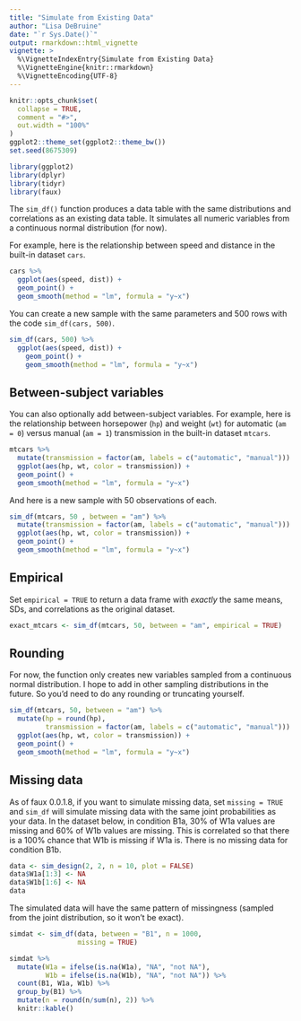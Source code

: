 ```yaml
---
title: "Simulate from Existing Data"
author: "Lisa DeBruine"
date: "`r Sys.Date()`"
output: rmarkdown::html_vignette
vignette: >
  %\VignetteIndexEntry{Simulate from Existing Data}
  %\VignetteEngine{knitr::rmarkdown}
  %\VignetteEncoding{UTF-8}
---
```


```r
knitr::opts_chunk$set(
  collapse = TRUE,
  comment = "#>",
  out.width = "100%"
)
ggplot2::theme_set(ggplot2::theme_bw())
set.seed(8675309)
```

```r
library(ggplot2)
library(dplyr)
library(tidyr)
library(faux)
```

The `sim_df()` function produces a data table with the same distributions and correlations as an existing data table. It simulates all numeric variables from a continuous normal distribution (for now).

For example, here is the relationship between speed and distance in the built-in dataset `cars`. 

```r
cars %>%
  ggplot(aes(speed, dist)) + 
  geom_point() +
  geom_smooth(method = "lm", formula = "y~x")
```

You can create a new sample with the same parameters and 500 rows with the code `sim_df(cars, 500)`.

```r
sim_df(cars, 500) %>%
  ggplot(aes(speed, dist)) + 
    geom_point() +
    geom_smooth(method = "lm", formula = "y~x")
```

## Between-subject variables

You can also optionally add between-subject variables. For example, here is the relationship between horsepower (`hp`) and weight (`wt`) for automatic (`am = 0`) versus manual (`am = 1`) transmission in the built-in dataset `mtcars`.

```r
mtcars %>%
  mutate(transmission = factor(am, labels = c("automatic", "manual"))) %>%
  ggplot(aes(hp, wt, color = transmission)) +
  geom_point() +
  geom_smooth(method = "lm", formula = "y~x")
```

And here is a new sample with 50 observations of each.

```r
sim_df(mtcars, 50 , between = "am") %>%
  mutate(transmission = factor(am, labels = c("automatic", "manual"))) %>%
  ggplot(aes(hp, wt, color = transmission)) +
  geom_point() +
  geom_smooth(method = "lm", formula = "y~x")
```

## Empirical

Set `empirical = TRUE` to return a data frame with *exactly* the same means, SDs, and correlations as the original dataset.

```r
exact_mtcars <- sim_df(mtcars, 50, between = "am", empirical = TRUE)
```


## Rounding

For now, the function only creates new variables sampled from a continuous normal distribution. I hope to add in other sampling distributions in the future. So you'd need to do any rounding or truncating yourself.

```r
sim_df(mtcars, 50, between = "am") %>%
  mutate(hp = round(hp),
         transmission = factor(am, labels = c("automatic", "manual"))) %>%
  ggplot(aes(hp, wt, color = transmission)) +
  geom_point() +
  geom_smooth(method = "lm", formula = "y~x")
```

## Missing data

As of faux 0.0.1.8, if you want to simulate missing data, set `missing = TRUE` and `sim_df` will simulate missing data with the same joint probabilities as your data. In the dataset below, in condition B1a, 30% of W1a values are missing and 60% of W1b values are missing. This is correlated so that there is a 100% chance that W1b is missing if W1a is. There is no missing data for condition B1b.

```r
data <- sim_design(2, 2, n = 10, plot = FALSE)
data$W1a[1:3] <- NA
data$W1b[1:6] <- NA
data
```

The simulated data will have the same pattern of missingness (sampled from the joint distribution, so it won't be exact).

```r
simdat <- sim_df(data, between = "B1", n = 1000, 
                 missing = TRUE)
```

```r
simdat %>%
  mutate(W1a = ifelse(is.na(W1a), "NA", "not NA"),
         W1b = ifelse(is.na(W1b), "NA", "not NA")) %>%
  count(B1, W1a, W1b) %>%
  group_by(B1) %>%
  mutate(n = round(n/sum(n), 2)) %>%
  knitr::kable()
```


